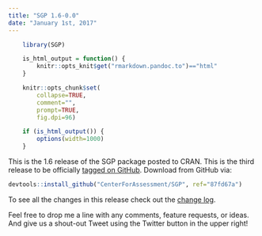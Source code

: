 ```yaml
---
title: "SGP 1.6-0.0"
date: "January 1st, 2017"
---
```


```r
    library(SGP)

    is_html_output = function() {
        knitr::opts_knit$get("rmarkdown.pandoc.to")=="html"
    }

    knitr::opts_chunk$set(
        collapse=TRUE,
        comment="",
        prompt=TRUE,
        fig.dpi=96)

    if (is_html_output()) {
        options(width=1000)
    }
```


This is the 1.6 release of the SGP package posted to CRAN. This is the third release to be officially [tagged on GitHub](https://github.com/CenterForAssessment/SGP/releases/tag/87fd67a). Download from GitHub via:

```r
devtools::install_github("CenterForAssessment/SGP", ref="87fd67a")
```

To see all the changes in this release check out the [change log](https://sgp.io/news/index.html#sgp-1-6-0-0).


Feel free to drop me a line with any comments, feature requests, or ideas. And give us a shout-out Tweet using the Twitter button in the upper right!
